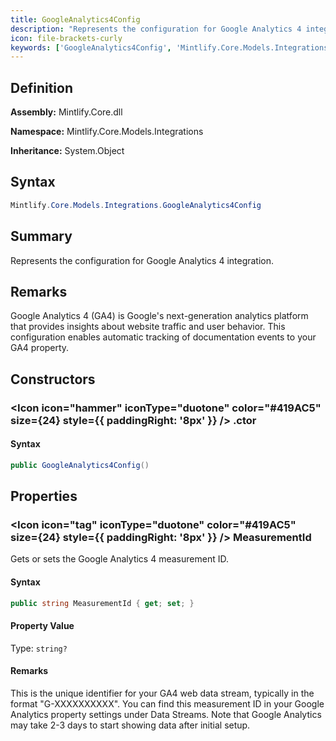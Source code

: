 ```yaml
---
title: GoogleAnalytics4Config
description: "Represents the configuration for Google Analytics 4 integration."
icon: file-brackets-curly
keywords: ['GoogleAnalytics4Config', 'Mintlify.Core.Models.Integrations.GoogleAnalytics4Config', 'Mintlify.Core.Models.Integrations', 'class', 'System.Object']
---
```


## Definition

**Assembly:** Mintlify.Core.dll

**Namespace:** Mintlify.Core.Models.Integrations

**Inheritance:** System.Object

## Syntax

```csharp
Mintlify.Core.Models.Integrations.GoogleAnalytics4Config
```

## Summary

Represents the configuration for Google Analytics 4 integration.

## Remarks

Google Analytics 4 (GA4) is Google's next-generation analytics platform that
            provides insights about website traffic and user behavior. This configuration
            enables automatic tracking of documentation events to your GA4 property.

## Constructors

### <Icon icon="hammer" iconType="duotone" color="#419AC5" size={24} style={{ paddingRight: '8px' }} />  .ctor

#### Syntax

```csharp
public GoogleAnalytics4Config()
```

## Properties

### <Icon icon="tag" iconType="duotone" color="#419AC5" size={24} style={{ paddingRight: '8px' }} />  MeasurementId

Gets or sets the Google Analytics 4 measurement ID.

#### Syntax

```csharp
public string MeasurementId { get; set; }
```

#### Property Value

Type: `string?`

#### Remarks

This is the unique identifier for your GA4 web data stream, typically in
            the format "G-XXXXXXXXXX". You can find this measurement ID in your Google
            Analytics property settings under Data Streams. Note that Google Analytics
            may take 2-3 days to start showing data after initial setup.

